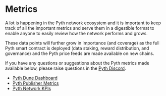 # Metrics

A lot is happening in the Pyth network ecosystem and it is important to keep track of all the important metrics and serve them in a digestible format to enable anyone to easily review how the network performs and grows.

These data points will further grow in importance (and coverage) as the full Pyth smart contract is deployed (data staking, reward distribution, and governance) and the Pyth price feeds are made available on new chains.

If you have any questions or suggestions about the Pyth metrics made available below, please raise questions in the [Pyth Discord](https://discord.gg/invite/PythNetwork).

- [Pyth Dune Dashboard](metrics/dune-dashboard.md)
- [Pyth Publisher Metrics](metrics/publisher-metrics.md)
- [Pyth Network KPIs](metrics/kpi.md)
